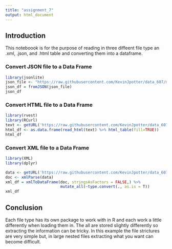 ```yaml
---
title: "assignment_7"
output: html_document
---
```


## Introduction

This noteboook is for the purpose of reading in three diffeent file type an .xml, .json, and .html table and converting them into a dataframe. 

### Convert JSON file to a Data Frame
```r
library(jsonlite)
json_file <- "https://raw.githubusercontent.com/KevinJpotter/data_607/master/data/books.json"
json_df = fromJSON(json_file)
json_df
```

### Convert HTML file to a Data Frame
```r
library(rvest)
library(RCurl)
text <- getURL('https://raw.githubusercontent.com/KevinJpotter/data_607/master/data/books.html')
html_df <- as.data.frame(read_html(text) %>% html_table(fill=TRUE))
html_df
```


### Convert XML file to a Data Frame
```r
library(XML)
library(dplyr)

data <- getURL('https://raw.githubusercontent.com/KevinJpotter/data_607/master/data/books2.xml')
doc <- xmlParse(data)
xml_df = xmlToDataFrame(doc, stringsAsFactors = FALSE,) %>% 
                        mutate_all(~type.convert(., as.is = T))
xml_df
```


## Conclusion

Each file type has its own package to work with in R and each work a little differently when loading them in. The all are stored slightly differently so extracting the information can be tricky. In this example the file strictures are very simple but, in large nested files extracting what you want can become difficult.



